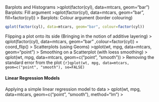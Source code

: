 Barplots and Histograms
>qplot(factor(cyl), data=mtcars, geom="bar")
Barplots: Fill argument
>qplot(factor(cyl), data=mtcars, geom="bar", fill=factor(cyl))
>
Barplots: Colour argument (border colouring)

```r
qplot(factor(cyl), data=mtcars, geom="bar", colour=factor(cyl))
```
Flipping a plot onto its side
(Bringing in the notion of additive layering)
> qplot(factor(cyl), data=mtcars, geom="bar" ,colour=factor(cyl))
+ coord_flip()
>
Scatterplots (using Geoms)
>qplot(wt, mpg, data=mtcars, geom="point")
>
Smoothing on a Scatterplot (with loess smoothing)
> qplot(wt, mpg, data=mtcars,
 geom=c("point", "smooth"))
>
Removing the standard error from the plot
```{r}qplot(wt, mpg, data=mtcars,
geom=c("point", "smooth"), se=FALSE)
```

#### Linear Regression Models
Applying a simple linear regression model to data
> qplot(wt, mpg, data=mtcars,
 geom=c("point", "smooth"), method="lm")
>

